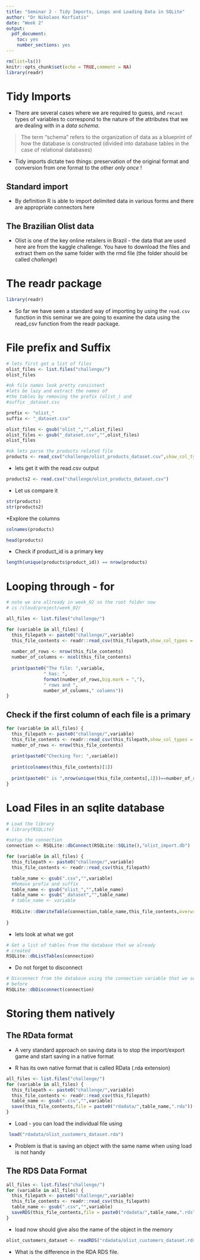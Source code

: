 ```yaml
---
title: "Seminar 2 - Tidy Imports, Loops and Loading Data in SQLite"
author: "Dr Nikolaos Korfiatis"
date: "Week 2"
output: 
  pdf_document: 
    toc: yes
    number_sections: yes
---
```

\newpage

```r
rm(list=ls())
knitr::opts_chunk$set(echo = TRUE,comment = NA)
library(readr)
```

# Tidy Imports 

* There are several cases where we are required to guess, and ``recast`` types of variables to correspond to the nature of the attributes that we are dealing with in a *data schema*. 

>The term "schema" refers to the organization of data as a blueprint of how the database is constructed (divided into database tables in the case of relational databases)

* Tidy imports dictate two things: preservation of the original format and 
conversion from one format to the other *only once* ! 

## Standard import  

* By definition R is able to import delimited data in various forms and there are appropriate connectors here 

## The Brazilian Olist data 

* Olist is one of the key online retailers in Brazil - the data that are 
used here are from the kaggle challenge. You have to download the files 
and extract them on the same folder with the rmd file (the folder should 
be called _challenge_)


# The readr package 

```r
library(readr)
```

* So far we have seen a standard way of importing by using the ``read.csv`` function in this seminar we are going to examine the data using the read_csv function from the readr package. 


# File prefix and Suffix

```r
# lets first get a list of files 
olist_files <- list.files("challenge/")
olist_files

```

```r
#ok file names look pretty consistent 
#lets be lazy and extract the names of 
#the tables by removing the prefix (olist_) and
#suffix _dataset.csv 

prefix <- "olist_"
suffix <- "_dataset.csv"

olist_files <- gsub("olist_","",olist_files)
olist_files <- gsub("_dataset.csv","",olist_files)
olist_files

```


```r

#ok lets parse the products related file
products <- read_csv("challenge/olist_products_dataset.csv",show_col_types = FALSE)

```

* lets get it with the read.csv output 

```r

products2 <- read.csv("challenge/olist_products_dataset.csv")
```


* Let us compare it 

```r
str(products)
str(products2)
```


*Explore the columns 

```r
colnames(products)
```


```r
head(products)
```

* Check if product_id is a primary key

```r
length(unique(products$product_id)) == nrow(products)
```

# Looping through - for 

```r
# note we are allready in week_02 so the root folder now 
# is /cloud/project/week_02/

all_files <- list.files("challenge/")

for (variable in all_files) {
  this_filepath <- paste0("challenge/",variable)
  this_file_contents <- readr::read_csv(this_filepath,show_col_types = FALSE)
  
  number_of_rows <- nrow(this_file_contents)
  number_of_columns <- ncol(this_file_contents)
  
  print(paste0("The file: ",variable,
              " has: ",
              format(number_of_rows,big.mark = ","),
              " rows and ",
              number_of_columns," columns"))
}


```

## Check if the first column of each file is a primary 


```r

for (variable in all_files) {
  this_filepath <- paste0("challenge/",variable)
  this_file_contents <- readr::read_csv(this_filepath,show_col_types = FALSE)
  number_of_rows <- nrow(this_file_contents)
  
  print(paste0("Checking for: ",variable))
  
  print(colnames(this_file_contents)[1])
  
  print(paste0(" is ",nrow(unique(this_file_contents[,1]))==number_of_rows))
}

```



# Load Files in an sqlite database 

```r
# Load the library
# library(RSQLite)

#setup the connection
connection <- RSQLite::dbConnect(RSQLite::SQLite(),"olist_import.db")

for (variable in all_files) {
  this_filepath <- paste0("challenge/",variable)
  this_file_contents <- readr::read_csv(this_filepath)

  table_name <- gsub(".csv","",variable)
  #Remove prefix and suffix 
  table_name <- gsub("olist_","",table_name)
  table_name <- gsub("_dataset","",table_name)
  # table_name <- variable
  
  RSQLite::dbWriteTable(connection,table_name,this_file_contents,overwrite=TRUE)
  
}
```

* lets look at what we got 

```r
# Get a list of tables from the database that we already 
# created
RSQLite::dbListTables(connection)

```


* Do not forget to disconnect 


```r
# Disconnect from the database using the connection variable that we setup 
# before
RSQLite::dbDisconnect(connection)

```


# Storing them natively

## The RData format 

* A very standard approach on saving data is to stop the import/export game and start saving in a native format 

* R has its own native format that is called RData (.rda extension)

```r
all_files <- list.files("challenge/")
for (variable in all_files) {
  this_filepath <- paste0("challenge/",variable)
  this_file_contents <- readr::read_csv(this_filepath)
  table_name <- gsub(".csv","",variable)
  save(this_file_contents,file = paste0("rdadata/",table_name,".rda"))
}

```

* Load - you can load the individual file using 

```r
 load("rdadata/olist_customers_dataset.rda")
```

* Problem is that is saving an object with the same name when using load is not 
handy

## The RDS Data Format

```r
all_files <- list.files("challenge/")
for (variable in all_files) {
  this_filepath <- paste0("challenge/",variable)
  this_file_contents <- readr::read_csv(this_filepath)
  table_name <- gsub(".csv","",variable)
  saveRDS(this_file_contents,file = paste0("rdadata/",table_name,".rds"))
}

```


* load now should give also the name of the object in the memory 

```r
olist_customers_dataset <- readRDS("rdadata/olist_customers_dataset.rds")
```

* What is the difference in the RDA RDS file.
